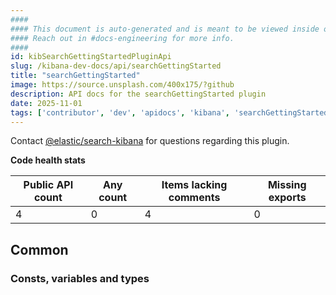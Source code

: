 ```yaml
---
####
#### This document is auto-generated and is meant to be viewed inside our experimental, new docs system.
#### Reach out in #docs-engineering for more info.
####
id: kibSearchGettingStartedPluginApi
slug: /kibana-dev-docs/api/searchGettingStarted
title: "searchGettingStarted"
image: https://source.unsplash.com/400x175/?github
description: API docs for the searchGettingStarted plugin
date: 2025-11-01
tags: ['contributor', 'dev', 'apidocs', 'kibana', 'searchGettingStarted']
---
```




Contact [@elastic/search-kibana](https://github.com/orgs/elastic/teams/search-kibana) for questions regarding this plugin.

**Code health stats**

| Public API count  | Any count | Items lacking comments | Missing exports |
|-------------------|-----------|------------------------|-----------------|
| 4 | 0 | 4 | 0 |

## Common

### Consts, variables and types
<DocDefinitionList data={searchGettingStartedObj.common.misc}/>

